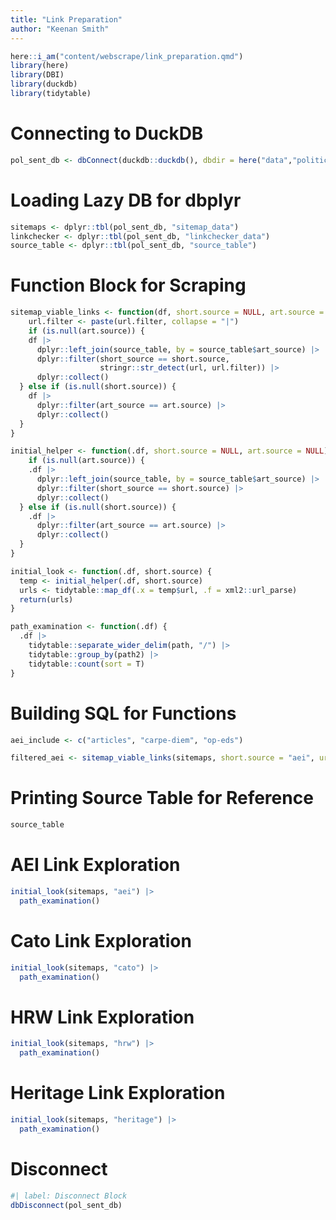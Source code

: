 ---
title: "Link Preparation"
author: "Keenan Smith"
---

```{r}
here::i_am("content/webscrape/link_preparation.qmd")
library(here)
library(DBI)
library(duckdb)
library(tidytable)
```

# Connecting to DuckDB

```{r}
pol_sent_db <- dbConnect(duckdb::duckdb(), dbdir = here("data","political-sentiment.duckdb"))
```

# Loading Lazy DB for dbplyr

```{r}
sitemaps <- dplyr::tbl(pol_sent_db, "sitemap_data")
linkchecker <- dplyr::tbl(pol_sent_db, "linkchecker_data")
source_table <- dplyr::tbl(pol_sent_db, "source_table")
```

# Function Block for Scraping

```{r}
sitemap_viable_links <- function(df, short.source = NULL, art.source = NULL, url.filter) {
    url.filter <- paste(url.filter, collapse = "|")
    if (is.null(art.source)) {
    df |>
      dplyr::left_join(source_table, by = source_table$art_source) |>  
      dplyr::filter(short_source == short.source,
                    stringr::str_detect(url, url.filter)) |>
      dplyr::collect()
  } else if (is.null(short.source)) {
    df |>
      dplyr::filter(art_source == art.source) |>
      dplyr::collect()
  }
}

initial_helper <- function(.df, short.source = NULL, art.source = NULL) {
    if (is.null(art.source)) {
    .df |>
      dplyr::left_join(source_table, by = source_table$art_source) |>  
      dplyr::filter(short_source == short.source) |>
      dplyr::collect()
  } else if (is.null(short.source)) {
    .df |>
      dplyr::filter(art_source == art.source) |>
      dplyr::collect()
  }
}

initial_look <- function(.df, short.source) {
  temp <- initial_helper(.df, short.source)
  urls <- tidytable::map_df(.x = temp$url, .f = xml2::url_parse)
  return(urls)
}

path_examination <- function(.df) {
  .df |>
    tidytable::separate_wider_delim(path, "/") |>
    tidytable::group_by(path2) |>
    tidytable::count(sort = T)
}
```

# Building SQL for Functions

```{r}
aei_include <- c("articles", "carpe-diem", "op-eds")

filtered_aei <- sitemap_viable_links(sitemaps, short.source = "aei", url.filter = aei_include)


```

# Printing Source Table for Reference

```{r}
source_table
```




# AEI Link Exploration

```{r}
initial_look(sitemaps, "aei") |>
  path_examination()
```

# Cato Link Exploration

```{r}
initial_look(sitemaps, "cato") |> 
  path_examination()
```

# HRW Link Exploration

```{r}
initial_look(sitemaps, "hrw") |> 
  path_examination()
```

# Heritage Link Exploration

```{r}
initial_look(sitemaps, "heritage") |>
  path_examination()
```


# Disconnect

```{r}
#| label: Disconnect Block
dbDisconnect(pol_sent_db)
```